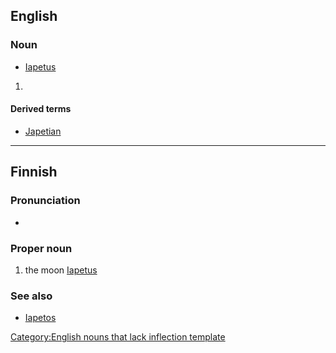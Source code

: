 ==English==

===Noun===
* [[Iapetus]]
{{infl|en|noun}}[[Category:English nouns that lack inflection template]]

# {{defn|English}}

====Derived terms====
* [[Japetian]]

----

==Finnish==
{{wikipedia|lang=fi}}

===Pronunciation===
* {{hyphenation|Ja|pe|tus}}

===Proper noun===
{{fi-noun|Japetu|type=seos|proper=true}}

# {{astronomy|lang=fi}} the moon [[Iapetus]]

===See also===
* [[Iapetos]]